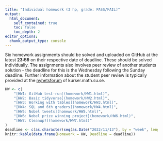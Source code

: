 ```yaml
---
title: "Individual homework (3 hp, grade: PASS/FAIL)"
output:
  html_document:
    self_contained: true
    toc: false
    toc_depth: 2
editor_options: 
  chunk_output_type: console
---
```


Six homework assignments should be solved and uploaded on GitHub at the latest **23:59** on their respective date of deadline. These should be solved individually. The assignments also involves peer review of another students solution - the deadline for this is the Wednesday following the Sunday deadline. Further information about the student peer review is typically provided at
the [nyhetsforum](https://kurser.math.su.se/mod/forum/view.php?id=76566) of kurser.math.su.se.



```r
HW <- c(
    "[HW1: GitHub test-run](homework/HW1.html)",
    "[HW2: Basic tidyverse](homework/HW2.html)",
    "[HW3: Working with tables](homework/HW3.html)",
    "[HW4: SQL and 6th graders](homework/HW4.html)",
    "[HW5: Nobel tweets](homework/HW5.html)",
    "[HW6: Nobel prize winning project](homework/HW6.html)",
    "[HW7: Cleanup!](homework/HW7.html)"
)
deadline <- c(as.character(seq(as.Date("2022/11/13"), by = "week", length.out = 6)), "-TBA-")
knitr::kable(data.frame(Homework = HW, Deadline = deadline))
```
